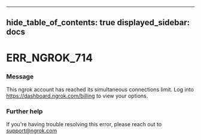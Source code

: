 

---
hide_table_of_contents: true
displayed_sidebar: docs
---


# ERR_NGROK_714

### Message
This ngrok account has reached its simultaneous connections limit. Log into https://dashboard.ngrok.com/billing to view your options.

<ErrorDetails />



### Further help
If you're having trouble resolving this error, please reach out to [support@ngrok.com](mailto:support@ngrok.com?subject=Help%20with%20ERR_NGROK_714)

